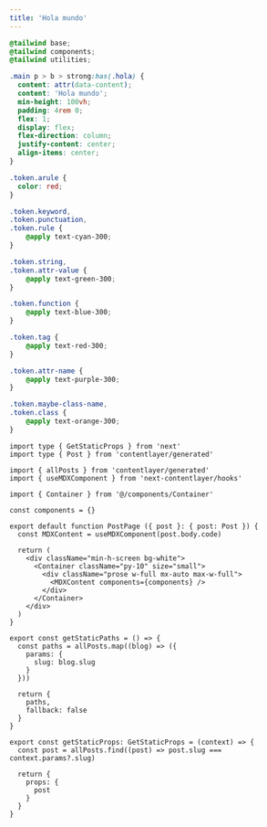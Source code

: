 ```yaml
---
title: 'Hola mundo'
---
```


```css
@tailwind base;
@tailwind components;
@tailwind utilities;

.main p > b > strong:has(.hola) {
  content: attr(data-content);
  content: 'Hola mundo';
  min-height: 100vh;
  padding: 4rem 0;
  flex: 1;
  display: flex;
  flex-direction: column;
  justify-content: center;
  align-items: center;
}

.token.arule {
  color: red;
}

.token.keyword,
.token.punctuation,
.token.rule {
	@apply text-cyan-300;
}

.token.string,
.token.attr-value {
	@apply text-green-300;
}

.token.function {
	@apply text-blue-300;
}

.token.tag {
	@apply text-red-300;
}

.token.attr-name {
	@apply text-purple-300;
}

.token.maybe-class-name,
.token.class {
	@apply text-orange-300;
}
```

```tsx
import type { GetStaticProps } from 'next'
import type { Post } from 'contentlayer/generated'

import { allPosts } from 'contentlayer/generated'
import { useMDXComponent } from 'next-contentlayer/hooks'

import { Container } from '@/components/Container'

const components = {}

export default function PostPage ({ post }: { post: Post }) {
  const MDXContent = useMDXComponent(post.body.code)

  return (
    <div className="min-h-screen bg-white">
      <Container className="py-10" size="small">
        <div className="prose w-full mx-auto max-w-full">
          <MDXContent components={components} />
        </div>
      </Container>
    </div>
  )
}

export const getStaticPaths = () => {
  const paths = allPosts.map((blog) => ({
    params: {
      slug: blog.slug
    }
  }))

  return {
    paths,
    fallback: false
  }
}

export const getStaticProps: GetStaticProps = (context) => {
  const post = allPosts.find((post) => post.slug === context.params?.slug)

  return {
    props: {
      post
    }
  }
}
```